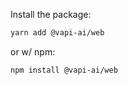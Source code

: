 Install the package:

```bash
yarn add @vapi-ai/web
```

or w/ npm:

```bash
npm install @vapi-ai/web
```
